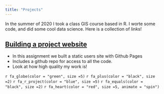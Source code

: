 ```yaml
---
title: "Projects"
---
```


In the summer of 2020 I took a class GIS course based in R. I worte some code, and did some cool data science. Here is a collection of links! 

## [Building a project website]()

- In this assignment we built a static users site with Github Pages 
- Includes a github repo for access to all the code.
- Look at how high quality my work is!

`r fa_globe(color = "green", size =5)` `r fa_plus(color = "black", size =2)` `r fa_r_project(color = "blue", size =5)`  `r fa_equals(color = "black", size =2)` `r fa_heart(color = "red", size =5, animate = "spin")`